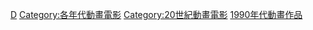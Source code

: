 [[Category:1990年代電影作品|D]]
[[Category:各年代動畫電影|Category:各年代動畫電影]]
[[Category:20世紀動畫電影|Category:20世紀動畫電影]]
[[Category:1990年代動畫作品|]]